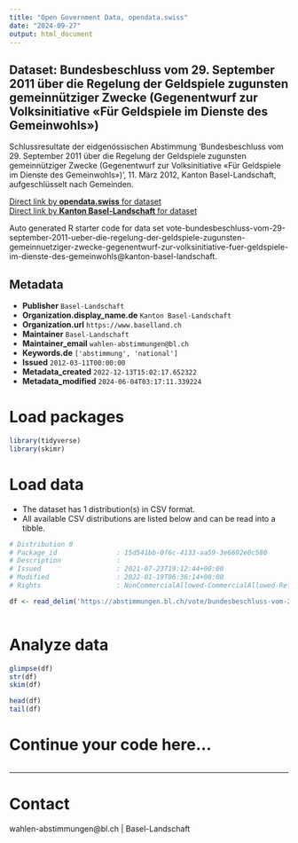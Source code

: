 ```yaml
---
title: "Open Government Data, opendata.swiss"
date: "2024-09-27"
output: html_document
---
```


## Dataset: Bundesbeschluss vom 29. September 2011 über die Regelung der Geldspiele zugunsten gemeinnütziger Zwecke (Gegenentwurf zur Volksinitiative «Für Geldspiele im Dienste des Gemeinwohls»)

Schlussresultate der eidgenössischen Abstimmung 'Bundesbeschluss vom 29. September 2011 über die Regelung der Geldspiele zugunsten gemeinnütziger Zwecke (Gegenentwurf zur Volksinitiative «Für Geldspiele im Dienste des Gemeinwohls»)', 11. März 2012, Kanton Basel-Landschaft, aufgeschlüsselt nach Gemeinden.

[Direct link by **opendata.swiss** for dataset](https://opendata.swiss/de/dataset/bundesbeschluss-vom-29-september-2011-uber-die-regelung-der-geldspiele-zugunsten-gemeinnutziger1)<br>
[Direct link by **Kanton Basel-Landschaft** for dataset](https://abstimmungen.bl.ch/vote/bundesbeschluss-vom-29-september-2011-ueber-die-regelung-der-geldspiele-zugunsten-gemeinnuetziger-zwecke-gegenentwurf-zur-volksinitiative-fuer-geldspiele-im-dienste-des-gemeinwohls/data)

Auto generated R starter code for data set vote-bundesbeschluss-vom-29-september-2011-ueber-die-regelung-der-geldspiele-zugunsten-gemeinnuetziger-zwecke-gegenentwurf-zur-volksinitiative-fuer-geldspiele-im-dienste-des-gemeinwohls@kanton-basel-landschaft.

## Metadata

- **Publisher** `Basel-Landschaft`
- **Organization.display_name.de** `Kanton Basel-Landschaft`
- **Organization.url** `https://www.baselland.ch`
- **Maintainer** `Basel-Landschaft`
- **Maintainer_email** `wahlen-abstimmungen@bl.ch`
- **Keywords.de** `['abstimmung', 'national']`
- **Issued** `2012-03-11T00:00:00`
- **Metadata_created** `2022-12-13T15:02:17.652322`
- **Metadata_modified** `2024-06-04T03:17:11.339224`


# Load packages

```r

library(tidyverse)
library(skimr)

```

# Load data

-   The dataset has 1 distribution(s) in CSV format.
-   All available CSV distributions are listed below and can be read into a tibble.

```r

# Distribution 0
# Package_id               : 15d541bb-0f6c-4133-aa59-3e6692e0c580
# Description              : 
# Issued                   : 2021-07-23T19:12:44+00:00
# Modified                 : 2022-01-19T06:36:14+00:00
# Rights                   : NonCommercialAllowed-CommercialAllowed-ReferenceRequired

df <- read_delim('https://abstimmungen.bl.ch/vote/bundesbeschluss-vom-29-september-2011-ueber-die-regelung-der-geldspiele-zugunsten-gemeinnuetziger-zwecke-gegenentwurf-zur-volksinitiative-fuer-geldspiele-im-dienste-des-gemeinwohls/data-csv')



```

# Analyze data

```r

glimpse(df)
str(df)
skim(df)

head(df)
tail(df)

```

# Continue your code here...

```r

```

------------------------------------------------------------------------

# Contact

wahlen-abstimmungen@bl.ch | Basel-Landschaft
